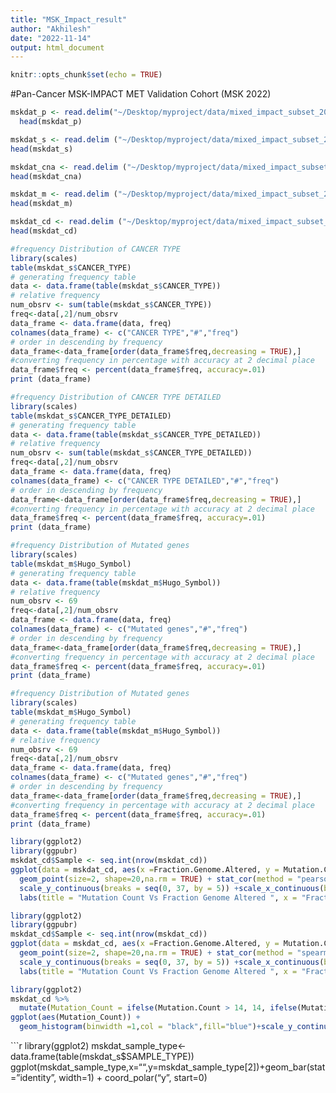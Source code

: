 ---
title: "MSK_Impact_result"
author: "Akhilesh"
date: "2022-11-14"
output: html_document
---

```{r setup, include=FALSE}
knitr::opts_chunk$set(echo = TRUE)
```

#Pan-Cancer MSK-IMPACT MET Validation Cohort (MSK 2022)
```{r}
mskdat_p <- read.delim("~/Desktop/myproject/data/mixed_impact_subset_2022/data_clinical_patient.txt",header=TRUE,stringsAsFactor = TRUE,comment.char = "#")
  head(mskdat_p)
```
```{r}
mskdat_s <- read.delim ("~/Desktop/myproject/data/mixed_impact_subset_2022/data_clinical_sample.txt",header=TRUE,stringsAsFactor = TRUE,comment.char = "#")
head(mskdat_s)
```
```{r}
mskdat_cna <- read.delim ("~/Desktop/myproject/data/mixed_impact_subset_2022/data_cna.txt",header=TRUE,stringsAsFactor = TRUE,comment.char = "#")
head(mskdat_cna)
```
```{r}
mskdat_m <- read.delim ("~/Desktop/myproject/data/mixed_impact_subset_2022/data_mutations.txt",header=TRUE,stringsAsFactor = TRUE,comment.char = "#")
head(mskdat_m)
```
```{r}
mskdat_cd <- read.delim ("~/Desktop/myproject/data/mixed_impact_subset_2022_clinical_data.txt",header=TRUE,stringsAsFactor = TRUE,comment.char = "#")
head(mskdat_cd)
```


```{r}
#frequency Distribution of CANCER TYPE
library(scales)
table(mskdat_s$CANCER_TYPE)
# generating frequency table
data <- data.frame(table(mskdat_s$CANCER_TYPE))
# relative frequency
num_obsrv <- sum(table(mskdat_s$CANCER_TYPE))
freq<-data[,2]/num_obsrv
data_frame <- data.frame(data, freq)
colnames(data_frame) <- c("CANCER TYPE","#","freq")
# order in descending by frequency
data_frame<-data_frame[order(data_frame$freq,decreasing = TRUE),]
#converting frequency in percentage with accuracy at 2 decimal place 
data_frame$freq <- percent(data_frame$freq, accuracy=.01)
print (data_frame)
```


```{r}
#frequency Distribution of CANCER TYPE DETAILED
library(scales)
table(mskdat_s$CANCER_TYPE_DETAILED)
# generating frequency table
data <- data.frame(table(mskdat_s$CANCER_TYPE_DETAILED))
# relative frequency
num_obsrv <- sum(table(mskdat_s$CANCER_TYPE_DETAILED))
freq<-data[,2]/num_obsrv
data_frame <- data.frame(data, freq)
colnames(data_frame) <- c("CANCER TYPE DETAILED","#","freq")
# order in descending by frequency
data_frame<-data_frame[order(data_frame$freq,decreasing = TRUE),]
#converting frequency in percentage with accuracy at 2 decimal place 
data_frame$freq <- percent(data_frame$freq, accuracy=.01)
print (data_frame)
```

```{r}
#frequency Distribution of Mutated genes
library(scales)
table(mskdat_m$Hugo_Symbol)
# generating frequency table
data <- data.frame(table(mskdat_m$Hugo_Symbol))
# relative frequency
num_obsrv <- 69
freq<-data[,2]/num_obsrv
data_frame <- data.frame(data, freq)
colnames(data_frame) <- c("Mutated genes","#","freq")
# order in descending by frequency
data_frame<-data_frame[order(data_frame$freq,decreasing = TRUE),]
#converting frequency in percentage with accuracy at 2 decimal place 
data_frame$freq <- percent(data_frame$freq, accuracy=.01)
print (data_frame)
```
```{r}
#frequency Distribution of Mutated genes
library(scales)
table(mskdat_m$Hugo_Symbol)
# generating frequency table
data <- data.frame(table(mskdat_m$Hugo_Symbol))
# relative frequency
num_obsrv <- 69
freq<-data[,2]/num_obsrv
data_frame <- data.frame(data, freq)
colnames(data_frame) <- c("Mutated genes","#","freq")
# order in descending by frequency
data_frame<-data_frame[order(data_frame$freq,decreasing = TRUE),]
#converting frequency in percentage with accuracy at 2 decimal place 
data_frame$freq <- percent(data_frame$freq, accuracy=.01)
print (data_frame)
```


```{r}
library(ggplot2)
library(ggpubr)
mskdat_cd$Sample <- seq.int(nrow(mskdat_cd))
ggplot(data = mskdat_cd, aes(x =Fraction.Genome.Altered, y = Mutation.Count,color=Sample,na.rm = TRUE)) + 
  geom_point(size=2, shape=20,na.rm = TRUE) + stat_cor(method = "pearson",label.sep=" Pearson Correlation Coef.,",cor.coef.name = "R",na.rm = TRUE)+
  scale_y_continuous(breaks = seq(0, 37, by = 5)) +scale_x_continuous(breaks = seq(0, 1, by = .1))+
  labs(title = "Mutation Count Vs Fraction Genome Altered ", x = "Fraction Genome Altered", y = "Mutation Count")
```
```{r}
library(ggplot2)
library(ggpubr)
mskdat_cd$Sample <- seq.int(nrow(mskdat_cd))
ggplot(data = mskdat_cd, aes(x =Fraction.Genome.Altered, y = Mutation.Count,color=Sample,na.rm = TRUE)) + 
  geom_point(size=2, shape=20,na.rm = TRUE) + stat_cor(method = "spearman",label.sep=" Spearman Correlation Coef.,", cor.coef.name ="rho",na.rm = TRUE)+
  scale_y_continuous(breaks = seq(0, 37, by = 5)) +scale_x_continuous(breaks = seq(0, 1, by = .1))+
  labs(title = "Mutation Count Vs Fraction Genome Altered ", x = "Fraction Genome Altered", y = "Mutation Count")
```


```{r}

library(ggplot2)
mskdat_cd %>% 
  mutate(Mutation_Count = ifelse(Mutation.Count > 14, 14, ifelse(Mutation.Count <= 2, 2, Mutation.Count))) %>% 
ggplot(aes(Mutation_Count)) + 
  geom_histogram(binwidth =1,col = "black",fill="blue")+scale_y_continuous(breaks = seq(2, 12, by = 2)) +scale_x_continuous(breaks = seq(2, 15, by = 1))+ labs(title = "Mutation Count")
```



```{r}
library(ggplot2)
mskdat_sample_type<-data.frame(table(mskdat_s$SAMPLE_TYPE))
ggplot(mskdat_sample_type,x="",y=mskdat_sample_type[2])+geom_bar(stat="identity", width=1) +
  coord_polar("y", start=0)
